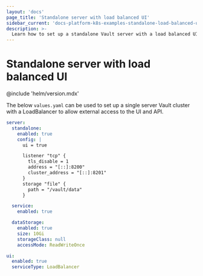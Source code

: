 ```yaml
---
layout: 'docs'
page_title: 'Standalone server with load balanced UI'
sidebar_current: 'docs-platform-k8s-examples-standalone-load-balanced-ui'
description: >-
  Learn how to set up a standalone Vault server with a load balanced UI.
---
```


# Standalone server with load balanced UI

@include 'helm/version.mdx'

The below `values.yaml` can be used to set up a single server Vault cluster with a LoadBalancer to allow external access to the UI and API.

```yaml
server:
  standalone:
    enabled: true
    config: |
      ui = true

      listener "tcp" {
        tls_disable = 1
        address = "[::]:8200"
        cluster_address = "[::]:8201"
      }
      storage "file" {
        path = "/vault/data"
      }

  service:
    enabled: true

  dataStorage:
    enabled: true
    size: 10Gi
    storageClass: null
    accessMode: ReadWriteOnce

ui:
  enabled: true
  serviceType: LoadBalancer
```
